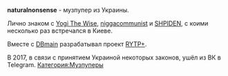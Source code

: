 {{Инфобокс для пуперов
|title2=naturalnonsense
|другие_ники=
|image3=[[Файл:Naturalnonsense.jpg|left]]
|caption3=
|сферы_творчества=RYTPMV, программирование
|год_начала=2015
|image4=
|caption4=
|имя_фамилия=Илья
|дата_рождения=
|место_проживания=Украина
|ссылки=
*[https://www.youtube.com/channel/UCAWC1CI72C5IIj1rMb9eczg Youtube]
}}

'''naturalnonsense''' - музпупер из Украины.

Лично знаком с [[Yogi The Wise]], [[niggacommunist]] и [[SHPIDEN]], с коими несколько раз встречался в Киеве.

Вместе с [[DBmain]] разрабатывал проект [https://vk.com/rytpplus RYTP+].

В 2017, в связи с принятием Украиной некоторых законов, ушёл из ВК в Telegram.
[[Категория:Музпуперы]]